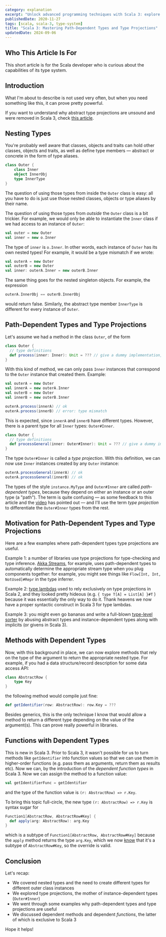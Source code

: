 ```yaml
---
category: explanation
excerpt: "Unlock advanced programming techniques with Scala 3: explore dependent types, methods, and functions in this concise tutorial"
publishedDate: 2020-11-27
tags: [scala, scala-3, type-system]
title: "Scala 3: Mastering Path-Dependent Types and Type Projections"
updatedDate: 2024-09-06
---
```


## Who This Article Is For

This short article is for the Scala developer who is curious about the capabilities of its type system.

## Introduction

What I'm about to describe is not used very often, but when you need something like this, it can prove pretty powerful.

If you want to understand why abstract type projections are unsound and were removed in Scala 3, check [this article](/articles/scala-3-general-type-projections).

## Nesting Types

You're probably well aware that classes, objects and traits can hold other classes, objects and traits, as well as define type members &mdash; abstract or concrete in the form of type aliases.

```scala
class Outer {
    class Inner
    object InnerObj
    type InnerType
}
```

The question of using those types from inside the `Outer` class is easy: all you have to do is just use those nested classes, objects or type aliases by their name.

The question of using those types from _outside_ the `Outer` class is a bit trickier. For example, we would only be able to instantiate the `Inner` class if we had access to an instance of `Outer`:

```scala
val outer = new Outer
val inner = new o.Inner
```

The type of `inner` is `o.Inner`. In other words, each instance of `Outer` has its own nested types! For example, it would be a type mismatch if we wrote:

```scala
val outerA = new Outer
val outerB = new Outer
val inner: outerA.Inner = new outerB.Inner
```

The same thing goes for the nested singleton objects. For example, the expression

```scala
outerA.InnerObj == outerB.InnerObj
```

would return false. Similarly, the abstract type member `InnerType` is different for every instance of `Outer`.

## Path-Dependent Types and Type Projections

Let's assume we had a method in the class `Outer`, of the form

```scala
class Outer {
  // type definitions
  def process(inner: Inner): Unit = ??? // give a dummy implementation, like printing the argument
}
```

With this kind of method, we can only pass `Inner` instances that correspond to the `Outer` instance that created them. Example:

```scala
val outerA = new Outer
val innerA = new outerA.Inner
val outerB = new Outer
val innerB = new outerB.Inner

outerA.process(innerA) // ok
outerA.process(innerB) // error: type mismatch
```

This is expected, since `innerA` and `innerB` have different types. However, there is a parent type for all `Inner` types: `Outer#Inner`.

```scala
class Outer {
  // type definitions
  def processGeneral(inner: Outer#Inner): Unit = ??? // give a dummy implementation, like printing the argument
}
```

The type `Outer#Inner` is called a _type projection_. With this definition, we can now use `Inner` instances created by any `Outer` instance:

```scala
outerA.processGeneral(innerA) // ok
outerA.processGeneral(innerB) // ok
```

The types of the style `instance.MyType` and `Outer#Inner` are called _path-dependent types_, because they depend on either an instance or an outer type (a "path"). The term is quite confusing &mdash; as some feedback to this article and the [video](https://www.youtube.com/watch?v=63syJfNoDPI) has pointed out &mdash; and I'll use the term _type projection_ to differentiate the `Outer#Inner` types from the rest.

## Motivation for Path-Dependent Types and Type Projections

Here are a few examples where path-dependent types type projections are useful.

Example 1: a number of libraries use type projections for type-checking and type inference. [Akka Streams](https://doc.akka.io/docs/akka/current/stream/index.html), for example, uses path-dependent types to automatically determine the appropriate stream type when you plug components together: for example, you might see things like `Flow[Int, Int, NotUsed]#Repr` in the type inferrer.

Example 2: [type lambdas](/articles/scala-3-type-lambdas) used to rely exclusively on type projections in Scala 2, and they looked pretty hideous (e.g. `{ type T[A] = List[A] }#T` ) because it was essentially the only way to do it. Thank heavens we now have a proper syntactic construct in Scala 3 for type lambdas.

Example 3: you might even go bananas and write a full-blown [type-level sorter](/articles/type-level-programming-in-scala-part-1-numbers-and-comparisons) by abusing abstract types and instance-dependent types along with implicits (or givens in Scala 3).

## Methods with Dependent Types

Now, with this background in place, we can now explore methods that rely on the type of the argument to return the appropriate nested type. For example, if you had a data structure/record description for some data access API:

```scala
class AbstractRow {
    type Key
}
```

the following method would compile just fine:

```scala
def getIdentifier(row: AbstractRow): row.Key = ???
```

Besides generics, this is the only technique I know that would allow a method to return a different type depending on the value of the argument(s). This can prove really powerful in libraries.

## Functions with Dependent Types

This is new in Scala 3. Prior to Scala 3, it wasn't possible for us to turn methods like `getIdentifier` into function values so that we can use them in higher-order functions (e.g. pass them as arguments, return them as results etc). Now we can, by the introduction of the _dependent function types_ in Scala 3. Now we can assign the method to a function value:

```scala
val getIdentifierFunc = getIdentifier
```

and the type of the function value is `(r: AbstractRow) => r.Key`.

To bring this topic full-circle, the new type `(r: AbstractRow) => r.Key` is syntax sugar for

```scala
Function1[AbstractRow, AbstractRow#Key] {
  def apply(arg: AbstractRow): arg.Key
}
```

which is a subtype of `Function1[AbstractRow, AbstractRow#Key]` because the `apply` method returns the type `arg.Key`, which we now [know](#path-dependent-types-and-type-projections) that it's a subtype of `AbstractRow#Key`, so the override is valid.

## Conclusion

Let's recap:

- We covered nested types and the need to create different types for different outer class instances
- We explored type projections, the mother of instance-dependent types (`Outer#Inner`)
- We went through some examples why path-dependent types and type projections are useful
- We discussed dependent methods and dependent _functions_, the latter of which is exclusive to Scala 3

Hope it helps!
